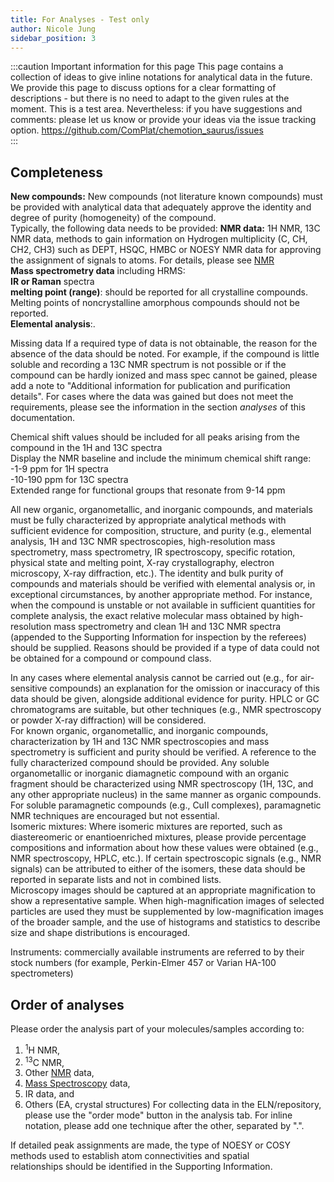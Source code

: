 ```yaml
---
title: For Analyses - Test only
author: Nicole Jung
sidebar_position: 3
---
```


:::caution Important information for this page
This page contains a collection of ideas to give inline notations for analytical data in the future. We provide this page to discuss options for a clear formatting of descriptions - but there is no need to adapt to the given rules at the moment. This is a test area. Nevertheless: if you have suggestions and comments: please let us know or provide your ideas via the issue tracking option.
https://github.com/ComPlat/chemotion_saurus/issues  
:::

## Completeness

**New compounds:** New compounds (not literature known compounds) must be provided with analytical data that adequately approve the identity and degree of purity (homogeneity) of the compound. <br />
Typically, the following data needs to be provided:
**NMR data:** 1H NMR, 13C NMR data, methods to gain information on Hydrogen multiplicity (C, CH, CH2, CH3) such as DEPT, HSQC, HMBC or NOESY NMR data for approving the assignment of signals to atoms. For details, please see [NMR](analysis_test/nmr) <br />
**Mass spectrometry data** including HRMS: <br />
**IR or Raman** spectra <br />
**melting point (range)**: should be reported for all crystalline compounds. Melting points of noncrystalline amorphous compounds should not be reported. <br />
**Elemental analysis**:.<br />

Missing data
If a required type of data is not obtainable, the reason for the absence of the data should be noted. For example, if the compound is little soluble and recording a 13C NMR spectrum is not possible or if the compound can be hardly ionized and mass spec cannot be gained, please add a note to "Additional information for publication and purification details". For cases where the data was gained but does not meet the requirements, please see the information in the section <i>analyses</i> of this documentation. <br />

Chemical shift values should be included for all peaks arising from the compound in the 1H and 13C spectra <br />
Display the NMR baseline and include the minimum chemical shift range: <br />
-1-9 ppm for 1H spectra <br />
-10-190 ppm for 13C spectra <br />
Extended range for functional groups that resonate from 9-14 ppm <br />

All new organic, organometallic, and inorganic compounds, and materials must be fully characterized by appropriate analytical methods with sufficient evidence for composition, structure, and purity (e.g., elemental analysis, 1H and 13C NMR spectroscopies, high-resolution mass spectrometry, mass spectrometry, IR spectroscopy, specific rotation, physical state and melting point, X-ray crystallography, electron microscopy, X-ray diffraction, etc.). The identity and bulk purity of compounds and materials should be verified with elemental analysis or, in exceptional circumstances, by another appropriate method. For instance, when the compound is unstable or not available in sufficient quantities for complete analysis, the exact relative molecular mass obtained by high-resolution mass spectrometry and clean 1H and 13C NMR spectra (appended to the Supporting Information for inspection by the referees) should be supplied. Reasons should be provided if a type of data could not be obtained for a compound or compound class.<br />

In any cases where elemental analysis cannot be carried out (e.g., for air-sensitive compounds) an explanation for the omission or inaccuracy of this data should be given, alongside additional evidence for purity. HPLC or GC chromatograms are suitable, but other techniques (e.g., NMR spectroscopy or powder X-ray diffraction) will be considered.<br />
For known organic, organometallic, and inorganic compounds, characterization by 1H and 13C NMR spectroscopies and mass spectrometry is sufficient and purity should be verified. A reference to the fully characterized compound should be provided. Any soluble organometallic or inorganic diamagnetic compound with an organic fragment should be characterized using NMR spectroscopy (1H, 13C, and any other appropriate nucleus) in the same manner as organic compounds. For soluble paramagnetic compounds (e.g., CuII complexes), paramagnetic NMR techniques are encouraged but not essential.<br />
Isomeric mixtures: Where isomeric mixtures are reported, such as diastereomeric or enantioenriched mixtures, please provide percentage compositions and information about how these values were obtained (e.g., NMR spectroscopy, HPLC, etc.). If certain spectroscopic signals (e.g., NMR signals) can be attributed to either of the isomers, these data should be reported in separate lists and not in combined lists.<br />
Microscopy images should be captured at an appropriate magnification to show a representative sample. When high-magnification images of selected particles are used they must be supplemented by low-magnification images of the broader sample, and the use of histograms and statistics to describe size and shape distributions is encouraged.<br />

Instruments: commercially available instruments are referred to by their stock numbers (for example, Perkin-Elmer 457 or Varian HA-100 spectrometers)

## Order of analyses

Please order the analysis part of your molecules/samples according to:

1. <sup>1</sup>H NMR,
2. <sup>13</sup>C NMR,
3. Other [NMR](analysis_test/nmr) data,
4. [Mass Spectroscopy](analysis_test/ms) data,
5. IR data, and
6. Others (EA, crystal structures)
   For collecting data in the ELN/repository, please use the "order mode" button in the analysis tab. For inline notation, please add one technique after the other, separated by ".".

If detailed peak assignments are made, the type of NOESY or COSY methods used to establish atom connectivities and spatial <br />relationships should be identified in the Supporting Information.
